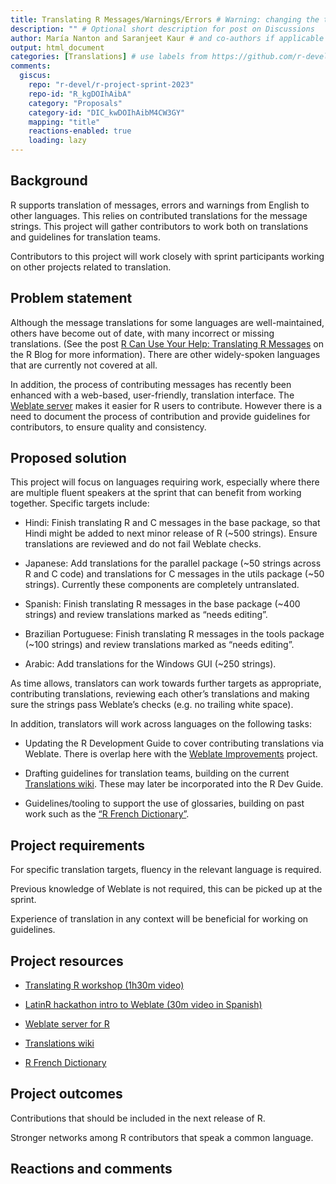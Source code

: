 ```yaml
---
title: Translating R Messages/Warnings/Errors # Warning: changing the title may create a new Discussions thread!
description: "" # Optional short description for post on Discussions
author: María Nanton and Saranjeet Kaur # and co-authors if applicable
output: html_document
categories: [Translations] # use labels from https://github.com/r-devel/r-project-sprint-2023/labels
comments:
  giscus: 
    repo: "r-devel/r-project-sprint-2023"
    repo-id: "R_kgDOIhAibA"
    category: "Proposals"
    category-id: "DIC_kwDOIhAibM4CW3GY"
    mapping: "title"
    reactions-enabled: true
    loading: lazy
---
```


```{=html}
<!-- 
This template is based on https://contributor.r-project.org/r-project-sprint-2023/projects/quartz-alpha-mask/.
The sections are provided as a guide and may not be appropriate to your proposal, feel free to skip or change sections.

Please label any R code chunks, especially those producing images.
-->
```
## Background

R supports translation of messages, errors and warnings from English to other languages. This relies on contributed translations for the message strings. This project will gather contributors to work both on translations and guidelines for translation teams.

Contributors to this project will work closely with sprint participants working on other projects related to translation.

## Problem statement

Although the message translations for some languages are well-maintained, others have become out of date, with many incorrect or missing translations. (See the post [R Can Use Your Help: Translating R Messages](https://blog.r-project.org/2022/07/25/r-can-use-your-help-translating-r-messages/index.html) on the R Blog for more information). There are other widely-spoken languages that are currently not covered at all.

In addition, the process of contributing messages has recently been enhanced with a web-based, user-friendly, translation interface. The [Weblate server](https://translate.rx.studio/projects/r-project/) makes it easier for R users to contribute. However there is a need to document the process of contribution and provide guidelines for contributors, to ensure quality and consistency.

## Proposed solution

This project will focus on languages requiring work, especially where there are multiple fluent speakers at the sprint that can benefit from working together. Specific targets include:

-   Hindi: Finish translating R and C messages in the base package, so that Hindi might be added to next minor release of R (\~500 strings). Ensure translations are reviewed and do not fail Weblate checks.

-   Japanese: Add translations for the parallel package (\~50 strings across R and C code) and translations for C messages in the utils package (\~50 strings). Currently these components are completely untranslated.

-   Spanish: Finish translating R messages in the base package (\~400 strings) and review translations marked as "needs editing".

-   Brazilian Portuguese: Finish translating R messages in the tools package (\~100 strings) and review translations marked as "needs editing".

-   Arabic: Add translations for the Windows GUI (\~250 strings).

As time allows, translators can work towards further targets as appropriate, contributing translations, reviewing each other's translations and making sure the strings pass Weblate's checks (e.g. no trailing white space).

In addition, translators will work across languages on the following tasks:

-   Updating the R Development Guide to cover contributing translations via Weblate. There is overlap here with the [Weblate Improvements](https://contributor.r-project.org/r-project-sprint-2023/projects/weblate-improvements/) project.

-   Drafting guidelines for translation teams, building on the current [Translations wiki](https://github.com/r-devel/translations/wiki/Conventions-for-translations). These may later be incorporated into the R Dev Guide.

-   Guidelines/tooling to support the use of glossaries, building on past work such as the ["R French Dictionary"](https://github.com/phgrosjean/rfrench/blob/main/RFrenchDictionary.txt).

## Project requirements

For specific translation targets, fluency in the relevant language is required.

Previous knowledge of Weblate is not required, this can be picked up at the sprint.

Experience of translation in any context will be beneficial for working on guidelines.

## Project resources

-   [Translating R workshop (1h30m video)](https://contributor.r-project.org/tutorials/translating-r-to-your-language/)

-   [LatinR hackathon intro to Weblate (30m video in Spanish)](https://contributor.r-project.org/demos/latinr-hackathon/)

-   [Weblate server for R](https://translate.rx.studio/projects/r-project/)

-   [Translations wiki](https://github.com/r-devel/translations/wiki/Conventions-for-translations)

-   [R French Dictionary](https://github.com/phgrosjean/rfrench/blob/main/RFrenchDictionary.txt)

## Project outcomes

Contributions that should be included in the next release of R.

Stronger networks among R contributors that speak a common language.

## Reactions and comments

```{=html}
<!-- 
Please leave the Reactions and comments section
- a Giscus comment box will be automatically added here 
-->
```
